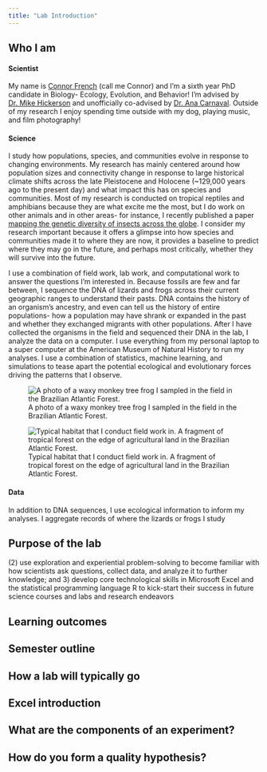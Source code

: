 ```yaml
---
title: "Lab Introduction"
---
```


## Who I am

#### Scientist

My name is [Connor French](https://connor-french.com/) (call me Connor) and I'm a sixth year PhD candidate in Biology- Ecology, Evolution, and Behavior! I'm advised by [Dr. Mike Hickerson](https://hickerlab.wordpress.com/) and unofficially co-advised by [Dr. Ana Carnaval](https://www.carnavallab.org/ana). Outside of my research I enjoy spending time outside with my dog, playing music, and film photography!

#### Science

I study how populations, species, and communities evolve in response to changing environments. My research has mainly centered around how population sizes and connectivity change in response to large historical climate shifts across the late Pleistocene and Holocene (\~129,000 years ago to the present day) and what impact this has on species and communities. Most of my research is conducted on tropical reptiles and amphibians because they are what excite me the most, but I do work on other animals and in other areas- for instance, I recently published a paper [mapping the genetic diversity of insects across the globe](https://doi.org/10.1038/s41467-023-40936-0). I consider my research important because it offers a glimpse into how species and communities made it to where they are now, it provides a baseline to predict where they may go in the future, and perhaps most critically, whether they will survive into the future.

I use a combination of field work, lab work, and computational work to answer the questions I'm interested in. Because fossils are few and far between, I sequence the DNA of lizards and frogs across their current geographic ranges to understand their pasts. DNA contains the history of an organism's ancestry, and even can tell us the history of entire populations- how a population may have shrank or expanded in the past and whether they exchanged migrants with other populations. After I have collected the organisms in the field and sequenced their DNA in the lab, I analyze the data on a computer. I use everything from my personal laptop to a super computer at the American Museum of Natural History to run my analyses. I use a combination of statistics, machine learning, and simulations to tease apart the potential ecological and evolutionary forces driving the patterns that I observe.


![A photo of a waxy monkey tree frog I sampled in the field in the Brazilian Atlantic Forest.](images/phyllomedusa.jpg){fig-alt="A waxy monkey tree frog grasping a branch."}

![Typical habitat that I conduct field work in. A fragment of tropical forest on the edge of agricultural land in the Brazilian Atlantic Forest.](images/fieldwork-habitat.jpg){fig-alt="Edge of a tropical forest fragment seen from atop a hill."}




#### Data

In addition to DNA sequences, I use ecological information to inform my analyses. I aggregate records of where the lizards or frogs I study

## Purpose of the lab

\(2\) use exploration and experiential problem-solving to become familiar with how scientists ask questions, collect data, and analyze it to further knowledge; and 3) develop core technological skills in Microsoft Excel and the statistical programming language R to kick-start their success in future science courses and labs and research endeavors

## Learning outcomes

## Semester outline

## How a lab will typically go

## Excel introduction

## What are the components of an experiment?

## How do you form a quality hypothesis?
